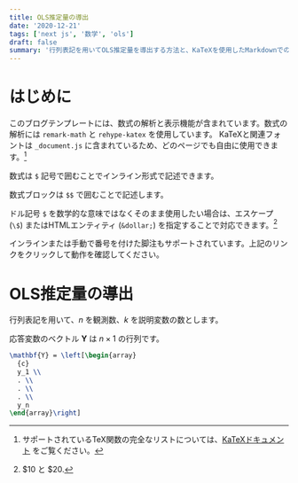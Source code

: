```yaml
---
title: OLS推定量の導出
date: '2020-12-21'
tags: ['next js', '数学', 'ols']
draft: false
summary: '行列表記を用いてOLS推定量を導出する方法と、KaTeXを使用したMarkdownでの数式記述について解説します。'
---
```


# はじめに

このブログテンプレートには、数式の解析と表示機能が含まれています。数式の解析には `remark-math` と `rehype-katex` を使用しています。
KaTeXと関連フォントは `_document.js` に含まれているため、どのページでも自由に使用できます。[^footnote]

[^footnote]: サポートされているTeX関数の完全なリストについては、[KaTeXドキュメント](https://katex.org/docs/supported.html) をご覧ください。

数式は `$` 記号で囲むことでインライン形式で記述できます。

数式ブロックは `$$` で囲むことで記述します。

ドル記号 `$` を数学的な意味ではなくそのまま使用したい場合は、エスケープ (`\$`) またはHTMLエンティティ (`&dollar;`) を指定することで対応できます。[^2]

インラインまたは手動で番号を付けた脚注もサポートされています。上記のリンクをクリックして動作を確認してください。

[^2]: \$10 と &dollar;20.

# OLS推定量の導出

行列表記を用いて、$n$ を観測数、$k$ を説明変数の数とします。

応答変数のベクトル $\mathbf{Y}$ は $n \times 1$ の行列です。

```tex
\mathbf{Y} = \left[\begin{array}
  {c}
  y_1 \\
  . \\
  . \\
  . \\
  y_n
\end{array}\right]
```
